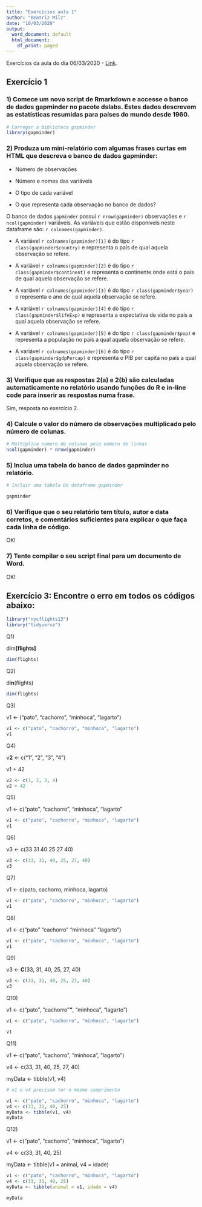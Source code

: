 ```yaml
---
title: "Exercícios aula 1"
author: "Beatriz Milz"
date: "10/03/2020"
output:
  word_document: default
  html_document: 
    df_print: paged
---
```


Exercícios da aula do dia 06/03/2020 -  [Link](https://jonnyphillips.github.io/Ciencia_de_Dados/introducao.html). 

## Exercício 1

### 1) Comece um novo script de Rmarkdown e accesse o banco de dados gapminder no pacote dslabs. Estes dados descrevem as estatísticas resumidas para países do mundo desde 1960.

```r
# Carregar a biblioteca gapminder
library(gapminder)
```


### 2) Produza um mini-relatório com algumas frases curtas em HTML que descreva o banco de dados gapminder:

- Número de observações

- Número e nomes das variáveis

- O tipo de cada variável

- O que representa cada observação no banco de dados?


O banco de dados `gapminder` possui `r nrow(gapminder)` observações e `r ncol(gapminder)` variáveis. As variáveis que estão disponíveis neste dataframe são: `r colnames(gapminder)`.

- A variável `r colnames(gapminder)[1]` é do tipo `r class(gapminder$country)` e representa o país de qual aquela observação se refere.

- A variável `r colnames(gapminder)[2]` é do tipo `r class(gapminder$continent)` e representa o continente onde está o país de qual aquela observação se refere.

- A variável `r colnames(gapminder)[3]` é do tipo `r class(gapminder$year)` e representa o ano de qual aquela observação se refere.

- A variável `r colnames(gapminder)[4]` é do tipo `r class(gapminder$lifeExp)` e representa a expectativa de vida no país a qual aquela observação se refere.

- A variável `r colnames(gapminder)[5]` é do tipo `r class(gapminder$pop)` e representa a população no país a qual aquela observação se refere.

- A variável `r colnames(gapminder)[6]` é do tipo `r class(gapminder$gdpPercap)` e representa o PIB per capita no país a qual aquela observação se refere.



### 3) Verifique que as respostas 2(a) e 2(b) são calculadas automaticamente no relatório usando funções do R e in-line code para inserir as respostas numa frase.

Sim, resposta no exercício 2.


### 4) Calcule o valor do número de observações multiplicado pelo número de colunas.

```r
# Multiplica número de colunas pelo número de linhas
ncol(gapminder) * nrow(gapminder)
```


### 5) Inclua uma tabela do banco de dados gapminder no relatório.

```r
# Incluir uma tabela Do dataframe gapminder

gapminder
```


### 6) Verifique que o seu relatório tem título, autor e data corretos, e comentários suficientes para explicar o que faça cada linha de código.

OK!


### 7) Tente compilar o seu script final para um documento de Word.

OK!


## 


## Exercício 3: Encontre o erro em todos os códigos abaixo:

```r
library("nycflights13")
library("tidyverse")
```

Q1)

dim**[**flights**]**

```r
dim(flights)
```

Q2)

di**n**(flights)
```r
dim(flights)
```

Q3)

v1 <- ("pato", "cachorro", "minhoca", "lagarto")

```r
v1 <- c("pato", "cachorro", "minhoca", "lagarto")
v1
```


Q4)

v**2** <- c("1", "2", "3", "4")

v1 + 42

```r
v2 <- c(1, 2, 3, 4)
v2 + 42
```



Q5)

v1 <- c("pato", "cachorro", "minhoca", "lagarto"

```r
v1 <- c("pato", "cachorro", "minhoca", "lagarto")
v1
```


Q6)

v3 <- c(33 31 40 25 27 40)

```r
v3 <- c(33, 31, 40, 25, 27, 40)
v3
```



Q7)

v1 <- c(pato, cachorro, minhoca, lagarto)

```r
v1 <- c("pato", "cachorro", "minhoca", "lagarto")
v1
```


Q8)

v1 <- c("pato" "cachorro" "minhoca" "lagarto")

```r
v1 <- c("pato", "cachorro", "minhoca", "lagarto")
v1
```


Q9)

v3 <- **C**(33, 31, 40, 25, 27, 40)
```r
v3 <- c(33, 31, 40, 25, 27, 40)
v3
```


Q10)

v1 <- c("pato", "cachorro"**"**, "minhoca", "lagarto")
```r
v1 <- c("pato", "cachorro", "minhoca", "lagarto")

v1
```


Q11)

v1 <- c("pato", "cachorro", "minhoca", "lagarto")

v4 <- c(33, 31, 40, 25, 27, 40)

myData <- tibble(v1, v4)


```r

# v1 e v4 precisam ter o mesmo comprimento

v1 <- c("pato", "cachorro", "minhoca", "lagarto")
v4 <- c(33, 31, 40, 25)
myData <- tibble(v1, v4)
myData

```



Q12)

v1 <- c("pato", "cachorro", "minhoca", "lagarto")

v4 <- c(33, 31, 40, 25)

myData <- tibble(v1 = animal, v4 = idade)


```r
v1 <- c("pato", "cachorro", "minhoca", "lagarto")
v4 <- c(33, 31, 40, 25)
myData <- tibble(animal = v1, idade = v4)

myData
```

